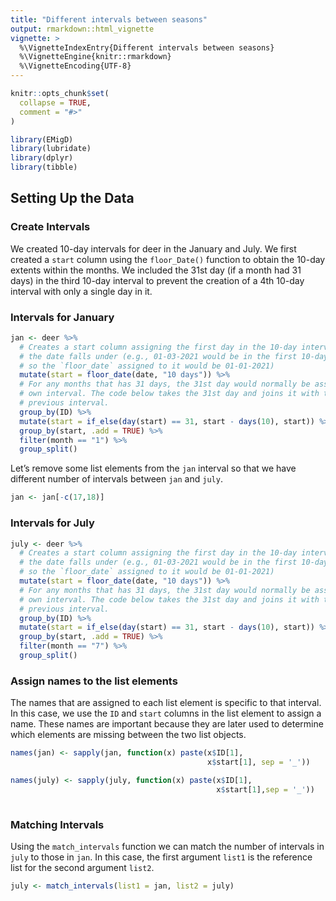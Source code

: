 ```yaml
---
title: "Different intervals between seasons"
output: rmarkdown::html_vignette
vignette: >
  %\VignetteIndexEntry{Different intervals between seasons}
  %\VignetteEngine{knitr::rmarkdown}
  %\VignetteEncoding{UTF-8}
---
```


```r
knitr::opts_chunk$set(
  collapse = TRUE,
  comment = "#>"
)

```

```r
library(EMigD)
library(lubridate)
library(dplyr)
library(tibble)
```

## Setting Up the Data

### Create Intervals

We created 10-day intervals for deer in the January and July. We first created a `start` column using the `floor_Date()` function to obtain the 10-day extents within the months. We included the 31st day (if a month had 31 days) in the third 10-day interval to prevent the creation of a 4th 10-day interval with only a single day in it.

### Intervals for January

```r
jan <- deer %>%
  # Creates a start column assigning the first day in the 10-day interval in which
  # the date falls under (e.g., 01-03-2021 would be in the first 10-day interval
  # so the `floor_date` assigned to it would be 01-01-2021)
  mutate(start = floor_date(date, "10 days")) %>%
  # For any months that has 31 days, the 31st day would normally be assigned its 
  # own interval. The code below takes the 31st day and joins it with the 
  # previous interval. 
  group_by(ID) %>% 
  mutate(start = if_else(day(start) == 31, start - days(10), start)) %>% 
  group_by(start, .add = TRUE) %>%
  filter(month == "1") %>% 
  group_split()
```
Let's remove some list elements from the `jan` interval so that we have 
different number of intervals between `jan` and `july`. 
```r
jan <- jan[-c(17,18)]
```

### Intervals for July

```r
july <- deer %>%
  # Creates a start column assigning the first day in the 10-day interval in which
  # the date falls under (e.g., 01-03-2021 would be in the first 10-day interval
  # so the `floor_date` assigned to it would be 01-01-2021)
  mutate(start = floor_date(date, "10 days")) %>%
  # For any months that has 31 days, the 31st day would normally be assigned its 
  # own interval. The code below takes the 31st day and joins it with the 
  # previous interval. 
  group_by(ID) %>% 
  mutate(start = if_else(day(start) == 31, start - days(10), start)) %>% 
  group_by(start, .add = TRUE) %>%
  filter(month == "7") %>% 
  group_split()

```

### Assign names to the list elements
The names that are assigned to each list element is specific to that interval.
In this case, we use the `ID` and `start` columns in the list element to assign 
a name. These names are important because they are later used to determine which 
elements are missing between the two list objects.

```r
names(jan) <- sapply(jan, function(x) paste(x$ID[1],
                                            x$start[1], sep = '_'))

names(july) <- sapply(july, function(x) paste(x$ID[1],
                                              x$start[1],sep = '_'))
                                              
```

### Matching Intervals
Using the `match_intervals` function we can match the number of intervals in 
`july` to those in `jan`. In this case, the first argument `list1` is the 
reference list for the second argument `list2`. 
```r
july <- match_intervals(list1 = jan, list2 = july)

```
